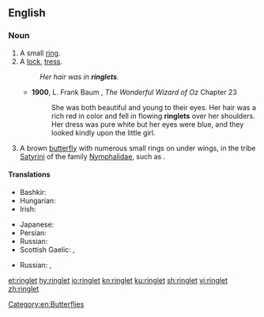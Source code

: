 ==English==
{{wikipedia}}
===Noun===
{{en-noun}}

# A small [[ring]].
# A [[lock]], [[tress]].
#: ''Her hair was in '''ringlets'''.''
#* '''1900''', L. Frank Baum , ''The Wonderful Wizard of Oz'' Chapter 23
#*: She was both beautiful and young to their eyes. Her hair was a rich red in color and fell in flowing '''ringlets''' over her shoulders. Her dress was pure white but her eyes were blue, and they looked kindly upon the little girl.
# A brown [[butterfly]] with numerous small rings on under wings, in the tribe [[Satyrini]] of the family [[Nymphalidae]], such as {{taxlink|Aphantopus hyperantus|species|noshow=1}}.

====Translations====
{{trans-top|lock, tress}}
* Bashkir: {{t|ba|бөҙрә|sc=Cyrl}}
* Hungarian: {{t+|hu|lokni}}
* Irish: {{t|ga|búcla|m}}
{{trans-mid}}
* Japanese: {{t+|ja|巻き毛|tr=makige|sc=Jpan}}
* Persian: {{t+|fa|مرغول|tr=marğul|sc=fa-Arab}}
* Russian: {{t+|ru|локон|m|tr=lókon|sc=Cyrl}}
* Scottish Gaelic: {{t|gd|cuach|f}}, {{t|gd|snìomh|m}}
{{trans-bottom}}
{{trans-top|butterfly}}
{{trans-mid}}
* Russian: {{t|ru|глазо́к цвето́чный|m|sc=Cyrl}}, {{t|ru|глазо́к чёрно-бу́рый|m|sc=Cyrl}}
{{trans-bottom}}

[[Category:en:Butterflies]]

[[et:ringlet]]
[[hy:ringlet]]
[[io:ringlet]]
[[kn:ringlet]]
[[ku:ringlet]]
[[sh:ringlet]]
[[vi:ringlet]]
[[zh:ringlet]]